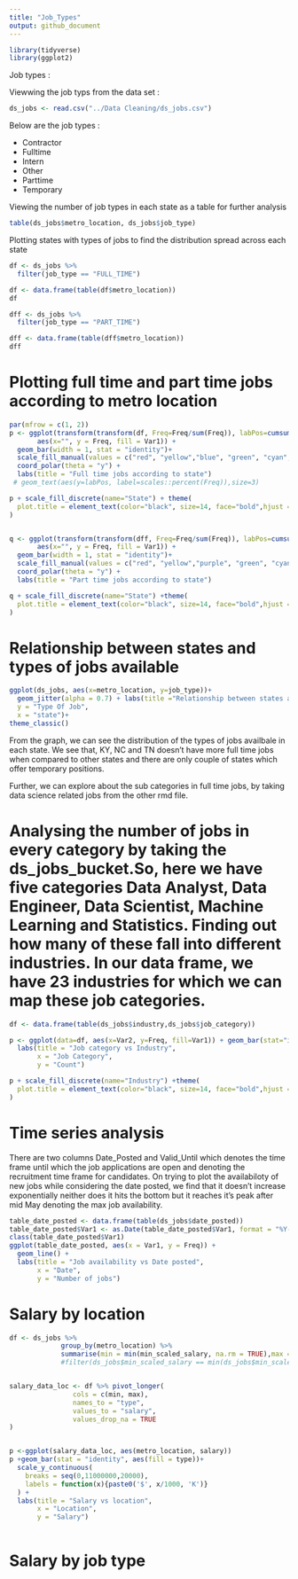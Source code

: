 ```yaml
---
title: "Job_Types"
output: github_document
---
```

```r
library(tidyverse)
library(ggplot2)
```
Job types :

Viewwing the job typs from the data set :

```r
ds_jobs <- read.csv("../Data Cleaning/ds_jobs.csv")
```

Below are the job types :

* Contractor
* Fulltime
* Intern
* Other
* Parttime
* Temporary



Viewing the number of job types in each state as a table for further analysis

```r
table(ds_jobs$metro_location, ds_jobs$job_type)
```



Plotting states with types of jobs to find the distribution spread across each state

```r
df <- ds_jobs %>%
  filter(job_type == "FULL_TIME")

df <- data.frame(table(df$metro_location)) 
df
```


```r
dff <- ds_jobs %>%
  filter(job_type == "PART_TIME")

dff <- data.frame(table(dff$metro_location)) 
dff
```


# Plotting full time and part time jobs according to metro location

```r
par(mfrow = c(1, 2))
p <- ggplot(transform(transform(df, Freq=Freq/sum(Freq)), labPos=cumsum(Freq)-Freq/2), 
       aes(x="", y = Freq, fill = Var1)) +
  geom_bar(width = 1, stat = "identity")+
  scale_fill_manual(values = c("red", "yellow","blue", "green", "cyan", "grey","orange")) +
  coord_polar(theta = "y") +
  labs(title = "Full time jobs according to state")
 # geom_text(aes(y=labPos, label=scales::percent(Freq)),size=3)

p + scale_fill_discrete(name="State") + theme(
  plot.title = element_text(color="black", size=14, face="bold",hjust = 0.5)
)


q <- ggplot(transform(transform(dff, Freq=Freq/sum(Freq)), labPos=cumsum(Freq)-Freq/2), 
       aes(x="", y = Freq, fill = Var1)) +
  geom_bar(width = 1, stat = "identity")+
  scale_fill_manual(values = c("red", "yellow","purple", "green", "cyan", "grey","orange")) +
  coord_polar(theta = "y") +
  labs(title = "Part time jobs according to state")

q + scale_fill_discrete(name="State") +theme(
  plot.title = element_text(color="black", size=14, face="bold",hjust = 0.5)
)
```


# Relationship between states and types of jobs available

```r
ggplot(ds_jobs, aes(x=metro_location, y=job_type))+
  geom_jitter(alpha = 0.7) + labs(title ="Relationship between states and types of jobs available",
  y = "Type Of Job", 
  x = "state")+
theme_classic()
```


From the graph, we can see the distribution of the types of jobs availbale in each state. We see that, KY, NC and TN doesn't have more full time jobs when compared to other states and there are only couple of states which offer temporary positions. 


Further, we can explore about the sub categories in full time jobs, by taking data science related jobs from the other rmd file.

# Analysing the number of jobs in every category by taking the ds_jobs_bucket.So, here we have five categories Data Analyst, Data Engineer, Data Scientist, Machine Learning and Statistics. Finding out how many of these fall into different industries. In our data frame, we have 23 industries for which we can map these job categories.

```R
df <- data.frame(table(ds_jobs$industry,ds_jobs$job_category))

p <- ggplot(data=df, aes(x=Var2, y=Freq, fill=Var1)) + geom_bar(stat="identity") +
  labs(title = "Job category vs Industry",
       x = "Job Category",
       y = "Count")

p + scale_fill_discrete(name="Industry") +theme(
  plot.title = element_text(color="black", size=14, face="bold",hjust = 0.5)
)
```


# Time series analysis

There are two columns Date_Posted and Valid_Until which denotes the time frame until which the job applications are open and denoting the recruitment time frame for candidates. On trying to plot the availabiloty of new jobs while considering the date posted, we find that it doesn't increase exponentially neither does it hits the bottom but it reaches it's peak after mid May denoting the max job availability.


```R
table_date_posted <- data.frame(table(ds_jobs$date_posted))
table_date_posted$Var1 <- as.Date(table_date_posted$Var1, format = "%Y-%m-%d") 
class(table_date_posted$Var1)
ggplot(table_date_posted, aes(x = Var1, y = Freq)) +
  geom_line() +
  labs(title = "Job availability vs Date posted",
       x = "Date",
       y = "Number of jobs")

```


# Salary by location


```R

df <- ds_jobs %>%
             group_by(metro_location) %>%
             summarise(min = min(min_scaled_salary, na.rm = TRUE),max = max(max_scaled_salary, na.rm = TRUE))
             #filter(ds_jobs$min_scaled_salary == min(ds_jobs$min_scaled_salary))


salary_data_loc <- df %>% pivot_longer(
                cols = c(min, max),
                names_to = "type",
                values_to = "salary",
                values_drop_na = TRUE
)


p <-ggplot(salary_data_loc, aes(metro_location, salary))
p +geom_bar(stat = "identity", aes(fill = type))+
  scale_y_continuous(
    breaks = seq(0,11000000,20000),
    labels = function(x){paste0('$', x/1000, 'K')}
  ) +
  labs(title = "Salary vs location",
       x = "Location",
       y = "Salary") 
  
```


# Salary by job type
